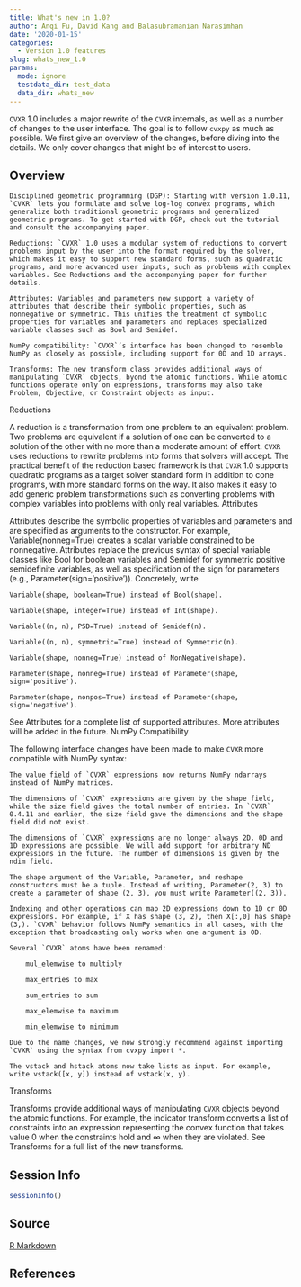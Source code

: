 ```yaml
---
title: What's new in 1.0?
author: Anqi Fu, David Kang and Balasubramanian Narasimhan
date: '2020-01-15'
categories:
  - Version 1.0 features
slug: whats_new_1.0
params:
  mode: ignore
  testdata_dir: test_data
  data_dir: whats_new
---
```



`CVXR` 1.0 includes a major rewrite of the `CVXR` internals, as well
as a number of changes to the user interface. The goal is to follow
`cvxpy` as much as possible. We first give an overview of the changes,
before diving into the details. We only cover changes that might be of
interest to users.

## Overview

    Disciplined geometric programming (DGP): Starting with version 1.0.11, `CVXR` lets you formulate and solve log-log convex programs, which generalize both traditional geometric programs and generalized geometric programs. To get started with DGP, check out the tutorial and consult the accompanying paper.

    Reductions: `CVXR` 1.0 uses a modular system of reductions to convert problems input by the user into the format required by the solver, which makes it easy to support new standard forms, such as quadratic programs, and more advanced user inputs, such as problems with complex variables. See Reductions and the accompanying paper for further details.

    Attributes: Variables and parameters now support a variety of attributes that describe their symbolic properties, such as nonnegative or symmetric. This unifies the treatment of symbolic properties for variables and parameters and replaces specialized variable classes such as Bool and Semidef.

    NumPy compatibility: `CVXR`’s interface has been changed to resemble NumPy as closely as possible, including support for 0D and 1D arrays.

    Transforms: The new transform class provides additional ways of manipulating `CVXR` objects, byond the atomic functions. While atomic functions operate only on expressions, transforms may also take Problem, Objective, or Constraint objects as input.

Reductions

A reduction is a transformation from one problem to an equivalent problem. Two problems are equivalent if a solution of one can be converted to a solution of the other with no more than a moderate amount of effort. `CVXR` uses reductions to rewrite problems into forms that solvers will accept. The practical benefit of the reduction based framework is that `CVXR` 1.0 supports quadratic programs as a target solver standard form in addition to cone programs, with more standard forms on the way. It also makes it easy to add generic problem transformations such as converting problems with complex variables into problems with only real variables.
Attributes

Attributes describe the symbolic properties of variables and parameters and are specified as arguments to the constructor. For example, Variable(nonneg=True) creates a scalar variable constrained to be nonnegative. Attributes replace the previous syntax of special variable classes like Bool for boolean variables and Semidef for symmetric positive semidefinite variables, as well as specification of the sign for parameters (e.g., Parameter(sign='positive')). Concretely, write

    Variable(shape, boolean=True) instead of Bool(shape).

    Variable(shape, integer=True) instead of Int(shape).

    Variable((n, n), PSD=True) instead of Semidef(n).

    Variable((n, n), symmetric=True) instead of Symmetric(n).

    Variable(shape, nonneg=True) instead of NonNegative(shape).

    Parameter(shape, nonneg=True) instead of Parameter(shape, sign='positive').

    Parameter(shape, nonpos=True) instead of Parameter(shape, sign='negative').

See Attributes for a complete list of supported attributes. More attributes will be added in the future.
NumPy Compatibility

The following interface changes have been made to make `CVXR` more compatible with NumPy syntax:

    The value field of `CVXR` expressions now returns NumPy ndarrays instead of NumPy matrices.

    The dimensions of `CVXR` expressions are given by the shape field, while the size field gives the total number of entries. In `CVXR` 0.4.11 and earlier, the size field gave the dimensions and the shape field did not exist.

    The dimensions of `CVXR` expressions are no longer always 2D. 0D and 1D expressions are possible. We will add support for arbitrary ND expressions in the future. The number of dimensions is given by the ndim field.

    The shape argument of the Variable, Parameter, and reshape constructors must be a tuple. Instead of writing, Parameter(2, 3) to create a parameter of shape (2, 3), you must write Parameter((2, 3)).

    Indexing and other operations can map 2D expressions down to 1D or 0D expressions. For example, if X has shape (3, 2), then X[:,0] has shape (3,). `CVXR` behavior follows NumPy semantics in all cases, with the exception that broadcasting only works when one argument is 0D.

    Several `CVXR` atoms have been renamed:

        mul_elemwise to multiply

        max_entries to max

        sum_entries to sum

        max_elemwise to maximum

        min_elemwise to minimum

    Due to the name changes, we now strongly recommend against importing `CVXR` using the syntax from cvxpy import *.

    The vstack and hstack atoms now take lists as input. For example, write vstack([x, y]) instead of vstack(x, y).

Transforms

Transforms provide additional ways of manipulating `CVXR` objects beyond the atomic functions. For example, the indicator transform converts a list of constraints into an expression representing the convex function that takes value 0 when the constraints hold and ∞
when they are violated. See Transforms for a full list of the new transforms.

## Session Info

```r
sessionInfo()
```

## Source

[R Markdown](https://github.com/bnaras/cvxr_docs/blob/master/content/cvxr_examples/whatsnew.Rmd)

## References


